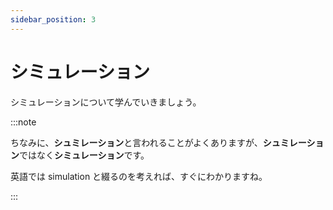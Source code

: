 ```yaml
---
sidebar_position: 3
---
```


# シミュレーション

シミュレーションについて学んでいきましょう。

:::note

ちなみに、**シュミレーション**と言われることがよくありますが、**シュミレーション**ではなく**シミュレーション**です。

英語では simulation と綴るのを考えれば、すぐにわかりますね。

:::
